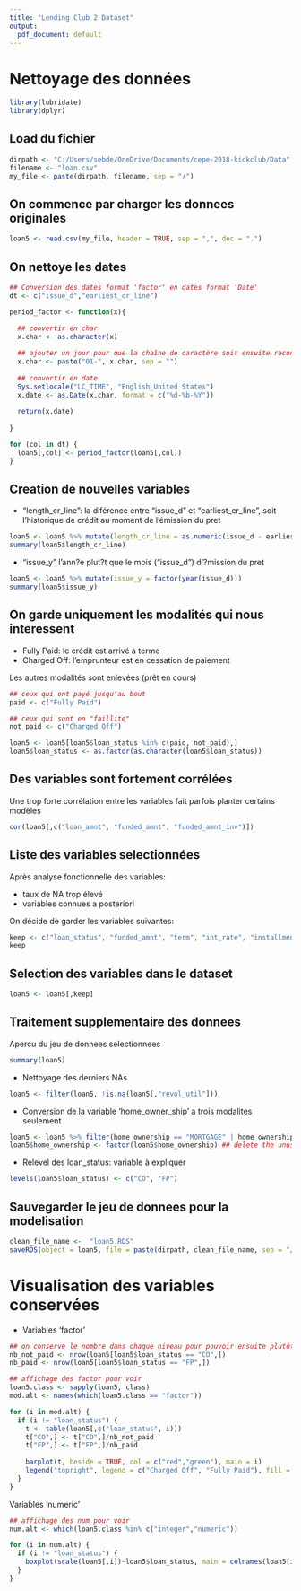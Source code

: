 ```yaml
---
title: "Lending Club 2 Dataset"
output:
  pdf_document: default
---
```


# Nettoyage des données

```r
library(lubridate)
library(dplyr)
```

## Load du fichier
```r
dirpath <- "C:/Users/sebde/OneDrive/Documents/cepe-2018-kickclub/Data"
filename <- "loan.csv"
my_file <- paste(dirpath, filename, sep = "/")
```

## On commence par charger les donnees originales

```r
loan5 <- read.csv(my_file, header = TRUE, sep = ",", dec = ".")
```


## On nettoye les dates

```r
## Conversion des dates format 'factor' en dates format 'Date'
dt <- c("issue_d","earliest_cr_line")

period_factor <- function(x){

  ## convertir en char
  x.char <- as.character(x)
  
  ## ajouter un jour pour que la chaîne de caractère soit ensuite reconnu comme date
  x.char <- paste("01-", x.char, sep = "")
  
  ## convertir en date
  Sys.setlocale("LC_TIME", "English_United States")
  x.date <- as.Date(x.char, format = c("%d-%b-%Y"))
  
  return(x.date)
  
}

for (col in dt) {
  loan5[,col] <- period_factor(loan5[,col])
}
```

## Creation de nouvelles variables

- "length_cr_line": la diférence entre "issue_d" et "earliest_cr_line", soit l'historique de crédit au moment de l'émission du pret

```r
loan5 <- loan5 %>% mutate(length_cr_line = as.numeric(issue_d - earliest_cr_line))
summary(loan5$length_cr_line)
```

- "issue_y" l'ann?e plut?t que le mois ("issue_d") d'?mission du pret

```r
loan5 <- loan5 %>% mutate(issue_y = factor(year(issue_d)))
summary(loan5$issue_y)
```

## On garde uniquement les modalités qui nous interessent

* Fully Paid: le crédit est arrivé à terme
* Charged Off: l'emprunteur est en cessation de paiement

Les autres modalités sont enlevées (prêt en cours)

```r
## ceux qui ont payé jusqu'au bout
paid <- c("Fully Paid")

## ceux qui sont en "faillite"
not_paid <- c("Charged Off")

loan5 <- loan5[loan5$loan_status %in% c(paid, not_paid),]
loan5$loan_status <- as.factor(as.character(loan5$loan_status))
```

## Des variables sont fortement corrélées
Une trop forte corrélation entre les variables fait parfois planter certains modèles

```r
cor(loan5[,c("loan_amnt", "funded_amnt", "funded_amnt_inv")])
```


## Liste des variables selectionnées
Après analyse fonctionnelle des variables:

* taux de NA trop élevé
* variables connues a posteriori

On décide de garder les variables suivantes:

```r
keep <- c("loan_status", "funded_amnt", "term", "int_rate", "installment", "grade", "sub_grade", "emp_length", "home_ownership", "annual_inc", "verification_status", "purpose", "addr_state", "dti", "delinq_2yrs", "inq_last_6mths", "open_acc", "pub_rec", "revol_bal", "revol_util", "total_acc", "initial_list_status", "acc_now_delinq", "length_cr_line", "issue_y")
keep
```

## Selection des variables dans le dataset

```r
loan5 <- loan5[,keep]
```

## Traitement supplementaire des donnees

Apercu du jeu de donnees selectionnees

```r
summary(loan5)
```

* Nettoyage des derniers NAs

```r
loan5 <- filter(loan5, !is.na(loan5[,"revol_util"]))
```

* Conversion de la variable 'home_owner_ship' a trois modalites seulement

```r
loan5 <- loan5 %>% filter(home_ownership == "MORTGAGE" | home_ownership == "RENT" | home_ownership == "OWN")
loan5$home_ownership <- factor(loan5$home_ownership) ## delete the unused levels with no more observation
```

* Relevel des loan_status: variable à expliquer

```r
levels(loan5$loan_status) <- c("CO", "FP")
```


## Sauvegarder le jeu de donnees pour la modelisation

```r
clean_file_name <-  "loan5.RDS"
saveRDS(object = loan5, file = paste(dirpath, clean_file_name, sep = "/"))
```


# Visualisation des variables conservées

* Variables 'factor'

```r
## on conserve le nombre dans chaque niveau pour pouvoir ensuite plutôt bosser sur des pourcentages
nb_not_paid <- nrow(loan5[loan5$loan_status == "CO",])
nb_paid <- nrow(loan5[loan5$loan_status == "FP",])

## affichage des factor pour voir
loan5.class <- sapply(loan5, class)
mod.alt <- names(which(loan5.class == "factor"))

for (i in mod.alt) {
  if (i != "loan_status") {
    t <- table(loan5[,c("loan_status", i)])
    t["CO",] <- t["CO",]/nb_not_paid
    t["FP",] <- t["FP",]/nb_paid
    
    barplot(t, beside = TRUE, col = c("red","green"), main = i)
    legend("topright", legend = c("Charged Off", "Fully Paid"), fill = c("red", "green"))
  }
}
```

Variables 'numeric'

```r
## affichage des num pour voir
num.alt <- which(loan5.class %in% c("integer","numeric"))

for (i in num.alt) {
  if (i != "loan_status") {
    boxplot(scale(loan5[,i])~loan5$loan_status, main = colnames(loan5[i]), ylim = c(-5,5))
  }
}
```

